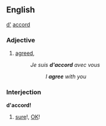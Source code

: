 ==English==
[[d']] [[accord]]
===Adjective===
# [[agreed]], 
#:''Je suis '''d'accord''' avec vous''
#::''I '''agree''' with you''
===Interjection===
'''d'accord!'''
# [[sure]]!, [[OK]]!